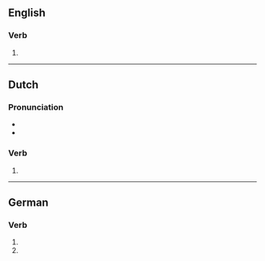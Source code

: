 ==English==

===Verb===
{{head|en|present participle}}

# {{present participle of|verge|lang=en|nocat=1}}

----

==Dutch==

===Pronunciation===
* {{audio|Nl-verging.ogg|Audio|lang=nl}}
* {{rhymes|ɪŋ|lang=nl}}

===Verb===
{{nl-verb-form}}

# {{nl-verb form of|n=sg|t=past|m=ind|vergaan}}

----

==German==

===Verb===
{{head|de|verb form}}

# {{de-verb form of|vergehen|1|s|v}}
# {{de-verb form of|vergehen|3|s|v}}